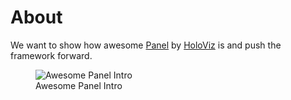 # About

We want to show how awesome [Panel](https://awesome-panel.org) by [HoloViz](https://holoviz.org) is and push the framework forward.

![Awesome Panel Intro](https://github.com/awesome-panel/awesome-panel/blob/main/assets/videos/awesome-panel-intro.gif?raw=true)
